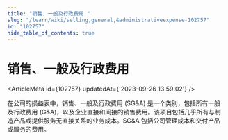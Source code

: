 ```yaml
---
title: "销售、一般及行政费用 "
slug: "/learn/wiki/selling,general,&administrativeexpense-102757"
id: "102757"
hide_table_of_contents: true
---
```



# 销售、一般及行政费用 

<ArticleMeta id={102757} updatedAt={'2023-09-26 13:59:02'} />
<div className='border-solid border-b border-t-0 my-4 border-[var(--ifm-color-gray-300)]' />

在公司的损益表中，销售、一般及行政费用 (SG&A) 是一个类别，包括所有一般及行政费用 (G&A)，以及企业直接和间接的销售费用。该项目包括几乎所有与制造产品或提供服务无直接关系的业务成本。SG&A 包括公司管理成本和交付产品或服务的费用。
